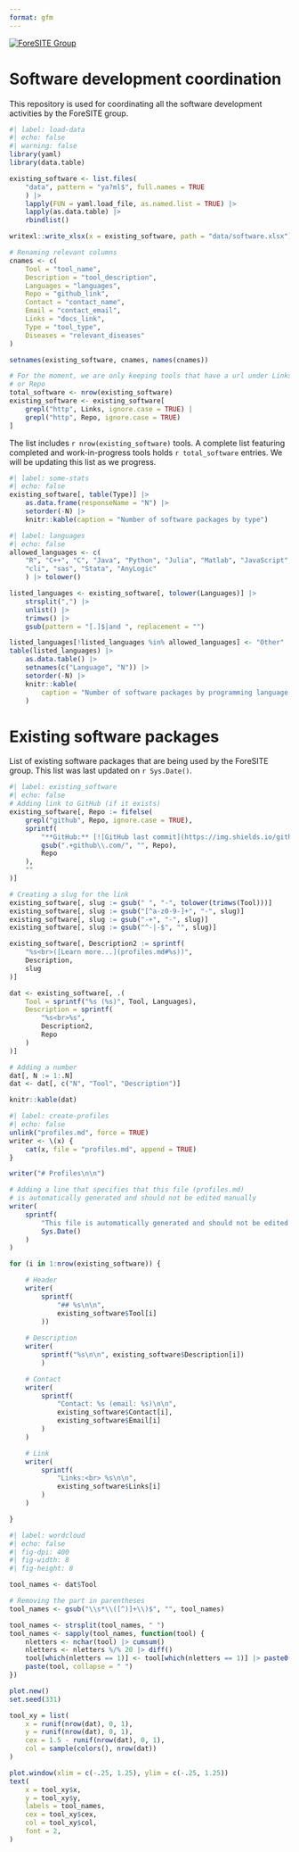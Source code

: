 ```yaml
---
format: gfm
---
```

[![ForeSITE Group](./docs/assets/foresite-software-badge.svg)](https://github.com/EpiForeSITE)

# Software development coordination

This repository is used for coordinating all the software development activities by the ForeSITE group.

```r
#| label: load-data
#| echo: false
#| warning: false
library(yaml)
library(data.table)

existing_software <- list.files(
    "data", pattern = "ya?ml$", full.names = TRUE
    ) |> 
    lapply(FUN = yaml.load_file, as.named.list = TRUE) |>
    lapply(as.data.table) |>
    rbindlist()

writexl::write_xlsx(x = existing_software, path = "data/software.xlsx")

# Renaming relevant columns
cnames <- c(
    Tool = "tool_name",
    Description = "tool_description",
    Languages = "languages",
    Repo = "github_link",
    Contact = "contact_name",
    Email = "contact_email",
    Links = "docs_link",
    Type = "tool_type",
    Diseases = "relevant_diseases"
)

setnames(existing_software, cnames, names(cnames))

# For the moment, we are only keeping tools that have a url under Links
# or Repo
total_software <- nrow(existing_software)
existing_software <- existing_software[
    grepl("http", Links, ignore.case = TRUE) |
    grepl("http", Repo, ignore.case = TRUE)
]
```

The list includes `r nrow(existing_software)` tools. A complete list featuring completed and work-in-progress tools holds `r total_software` entries. We will be updating this list as we progress.

```r
#| label: some-stats
#| echo: false
existing_software[, table(Type)] |>
    as.data.frame(responseName = "N") |>
    setorder(-N) |>
    knitr::kable(caption = "Number of software packages by type")
```

```r
#| label: languages
#| echo: false
allowed_languages <- c(
    "R", "C++", "C", "Java", "Python", "Julia", "Matlab", "JavaScript",
    "cli", "sas", "Stata", "AnyLogic"
    ) |> tolower()

listed_languages <- existing_software[, tolower(Languages)] |>
    strsplit(",") |>
    unlist() |>
    trimws() |>
    gsub(pattern = "[.]$|and ", replacement = "")

listed_languages[!listed_languages %in% allowed_languages] <- "Other"
table(listed_languages) |>
    as.data.table() |>
    setnames(c("Language", "N")) |>
    setorder(-N) |>
    knitr::kable(
        caption = "Number of software packages by programming language."
    )
```


# Existing software packages

List of existing software packages that are being used by the ForeSITE group. This list was last updated on `r Sys.Date()`.

```r
#| label: existing_software
#| echo: false
# Adding link to GitHub (if it exists)
existing_software[, Repo := fifelse(
    grepl("github", Repo, ignore.case = TRUE),
    sprintf(
        "**GitHub:** [![GitHub last commit](https://img.shields.io/github/last-commit/%s)](%s)",
        gsub(".+github\\.com/", "", Repo),
        Repo
    ),
    ""
)]

# Creating a slug for the link
existing_software[, slug := gsub(" ", "-", tolower(trimws(Tool)))]
existing_software[, slug := gsub("[^a-z0-9-]+", "-", slug)]
existing_software[, slug := gsub("-+", "-", slug)]
existing_software[, slug := gsub("^-|-$", "", slug)]

existing_software[, Description2 := sprintf(
    "%s<br>([Learn more...](profiles.md#%s))",
    Description,
    slug
)]

dat <- existing_software[, .(
    Tool = sprintf("%s (%s)", Tool, Languages),
    Description = sprintf(
        "%s<br>%s",
        Description2,
        Repo
    )
)]

# Adding a number
dat[, N := 1:.N]
dat <- dat[, c("N", "Tool", "Description")]

knitr::kable(dat)
```

```r
#| label: create-profiles
#| echo: false
unlink("profiles.md", force = TRUE)
writer <- \(x) {
    cat(x, file = "profiles.md", append = TRUE)
}

writer("# Profiles\n\n")

# Adding a line that specifies that this file (profiles.md)
# is automatically generated and should not be edited manually
writer(
    sprintf(
        "This file is automatically generated and should not be edited manually. Last updated on %s.\n\n",
        Sys.Date()
    )
)

for (i in 1:nrow(existing_software)) {

    # Header
    writer(
        sprintf(
            "## %s\n\n",
            existing_software$Tool[i]
        ))
    
    # Description
    writer(
        sprintf("%s\n\n", existing_software$Description[i])
        )

    # Contact
    writer(
        sprintf(
            "Contact: %s (email: %s)\n\n",
            existing_software$Contact[i],
            existing_software$Email[i]
        )
    )

    # Link
    writer(
        sprintf(
            "Links:<br> %s\n\n",
            existing_software$Links[i]
        )
    )

}
```

```r
#| label: wordcloud
#| echo: false
#| fig-dpi: 400
#| fig-width: 8
#| fig-height: 8

tool_names <- dat$Tool

# Removing the part in parentheses
tool_names <- gsub("\\s*\\([^)]+\\)$", "", tool_names)

tool_names <- strsplit(tool_names, " ")
tool_names <- sapply(tool_names, function(tool) {
    nletters <- nchar(tool) |> cumsum()
    nletters <- nletters %/% 20 |> diff() 
    tool[which(nletters == 1)] <- tool[which(nletters == 1)] |> paste0("\n")
    paste(tool, collapse = " ")
})

plot.new()
set.seed(331)

tool_xy = list(
    x = runif(nrow(dat), 0, 1),
    y = runif(nrow(dat), 0, 1),
    cex = 1.5 - runif(nrow(dat), 0, 1),
    col = sample(colors(), nrow(dat))
)

plot.window(xlim = c(-.25, 1.25), ylim = c(-.25, 1.25))
text(
    x = tool_xy$x,
    y = tool_xy$y,
    labels = tool_names,
    cex = tool_xy$cex,
    col = tool_xy$col,
    font = 2,
)
```


